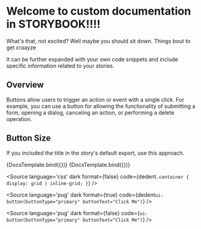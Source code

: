 

<Meta title="Usage Guidelines/Buttons" component={ButtonComponent} />


# Welcome to custom documentation in STORYBOOK!!!!

What's that, not excited? Well maybe you should sit down. Things bout to get craayze

It can be further expanded with your own code snippets and include specific information related to your stories.

## Overview

Buttons allow users to trigger an action or event with a single click. For example, you can use a button for allowing the functionality of submitting a form, opening a dialog, canceling an action, or performing a delete operation.

<Canvas>
  <Story id="design-system-components-actions-button--primary" />
</Canvas>

<Canvas>
  <Story id="design-system-components-actions-button--primary-2" />
</Canvas>

<Canvas>
  <Story id="design-system-components-actions-button--primary-3" />
</Canvas>

## Button Size

If you included the title in the story's default export, use this approach.

<Canvas>
  <Story
      id="design-system-components-actions-button--primary"
      name="Name of this component here"
      args={{
        buttonSize: 'small'
      }}>
      {DocsTemplate.bind({})}
  </Story>
  <Story
      id="design-system-components-actions-button--primary-3"
      name="Another name here"
      args={{
        buttonSize: 'large'
      }}>
      {DocsTemplate.bind({})}
  </Story>
</Canvas>

<ArgsTable of={ButtonComponent} />

<Source
  language='css'
  dark
  format={false}
  code={dedent`
     .container {
       display: grid | inline-grid;
     }
  `}
/>

<Source
  language='pug'
  dark
  format={true}
  code={dedent`
     ui-button(buttonType="primary" buttonText="Click Me")
  `}
/>

<Source
  language='pug'
  dark
  format={false}
  code={`
     ui-button(buttonType="primary" buttonText="Click Me")
  `}
/>
